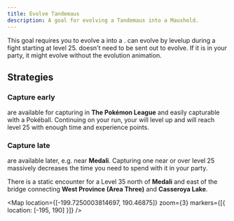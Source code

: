 ```yaml
---
title: Evolve Tandemaus
description: A goal for evolving a Tandemaus into a Maushold.
---
```



This goal requires you to evolve a <Pokemon name="Tandemaus" /> into a <Pokemon name="maushold-family-of-four" displayName="Maushold" />.
<Pokemon name="Tandemaus" /> can evolve by levelup during a fight starting at level 25.
<Pokemon name="Tandemaus" /> doesn't need to be sent out to evolve.
If it is in your party, it might evolve without the evolution animation.

## Strategies

### Capture early

<Pokemon name="Tandemaus" /> are available for capturing in **The Pokémon League** and easily capturable with a Pokéball.
Continuing on your run, your <Pokemon name="Tandemaus" /> will level up and will reach level 25 with enough time and experience points.

### Capture late

<Pokemon name="Tandemaus" /> are available later, e.g. near **Medali**.
Capturing one near or over level 25 massively decreases the time you need to spend with it in your party.

There is a static encounter for a Level 35 <Pokemon name="Tandemaus" /> north of **Medali** and east of the bridge connecting **West Province (Area Three)** and **Casseroya Lake**.

<Map location={[-199.7250003814697, 190.46875]} zoom={3} markers={[{
  location: [-195, 190]
}]} />